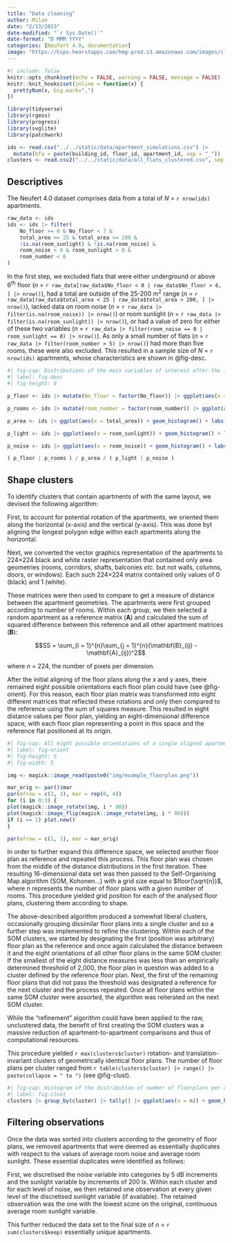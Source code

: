 ```yaml
---
title: "Data cleaning"
author: Milan
date: "2/13/2023"
date-modified: "`r Sys.Date()`"
date-format: "D MMM YYYY"
categories: [Neufert 4.0, documentation]
image: "https://hips.hearstapps.com/hmg-prod.s3.amazonaws.com/images/cleaning-experts-essentials-buys-1657632352.jpg?crop=1.00xw:0.752xh;0,0.0457xh&resize=980:*"
---
```



```r
#| include: false
knitr::opts_chunk$set(echo = FALSE, warning = FALSE, message = FALSE)
knitr::knit_hooks$set(inline = function(x) {
  prettyNum(x, big.mark=",")
})

library(tidyverse)
library(rgeos)
library(progress)
library(svglite)
library(patchwork)
```

```r
ids <- read.csv("../../static/data/apartment_simulations.csv") |>
  mutate(bfa = paste(building_id, floor_id, apartment_id, sep = "_"))
clusters <- read.csv2("../../static/data/all_flats_clustered.csv", sep = ",")
```


## Descriptives

The Neufert 4.0 dataset comprises data from a total of _N_ = `r nrow(ids)` apartments.

```r
raw_data <- ids
ids <- ids |> filter(
    No_floor >= 0 & No_floor < 7 &
    total_area >= 25 & total_area <= 200 &
    !is.na(room_sunlight) & !is.na(room_noise) &
    room_noise > 0 & room_sunlight > 0 &
    room_number < 6
)
```

In the first step, we excluded flats that were either underground or above 6^th^ floor (_n_ = `r raw_data[raw_data$No_floor < 0 | raw_data$No_floor > 6, ] |> nrow()`), had a total are outside of the 25-200 m^2^ range (_n_ = `r raw_data[raw_data$total_area < 25 | raw_data$total_area > 200, ] |> nrow()`), lacked data on room noise (_n_ = `r raw_data |> filter(is.na(room_noise)) |> nrow()`) or room sunlight (_n_ = `r raw_data |> filter(is.na(room_sunlight)) |> nrow()`), or had a value of zero for either of these two variables (_n_ = `r raw_data |> filter(room_noise == 0 | room_sunlight == 0) |> nrow()`). As only a small number of flats (_n_ = `r raw_data |> filter(room_number > 5) |> nrow()`) had more than five rooms, these were also excluded. This resulted in a sample size of _N_ = `r nrow(ids)` apartments, whose characteristics are shown in @fig-desc.

```r
#| fig-cap: Distributions of the main variables of interest after the initial data cleaning.
#| label: fig-desc 
#| fig-height: 8

p_floor <- ids |> mutate(No_floor = factor(No_floor)) |> ggplot(aes(x = No_floor)) + geom_bar() + labs(x = "Floor")

p_rooms <- ids |> mutate(room_number = factor(room_number)) |> ggplot(aes(x = room_number)) + geom_bar() + labs(x = "Number of rooms")

p_area <- ids |> ggplot(aes(x = total_area)) + geom_histogram() + labs(x = "Total area (m2)")

p_light <- ids |> ggplot(aes(x = room_sunlight)) + geom_histogram() + labs(x = "Average room sunlight (klx)")

p_noise <- ids |> ggplot(aes(x = room_noise)) + geom_histogram() + labs(x = "Average room noise (dB)")

( p_floor | p_rooms ) / p_area / ( p_light | p_noise )
```

## Shape clusters

To identify clusters that contain apartments of with the same layout, we devised the following algorithm:

First, to account for potential rotation of the apartments, we oriented them along the horizontal (x-axis) and the vertical (y-axis). This was done byt aligning the longest polygon edge within each apartments along the horizontal.

Next, we converted the vector graphics representation of the apartments to 224&times;224 black and white raster representation that contained only area geometries (rooms, corridors, shafts, balconies _etc._ but not walls, columns, doors, or windows). Each such 224&times;224 matrix contained only values of 0 (black) and 1 (white).

These matrices were then used to compare to get a measure of distance between the apartment geometries. The apartments were first grouped according to number of rooms. Within each group, we then selected a random apartment as a reference matrix ($\mathbf{A}$) and calculated the sum of squared difference between this reference and all other apartment matrices ($\mathbf{B}$):

$$SS = \sum_{i = 1}^{n}\sum_{j = 1}^{n}(\mathbf{B}_{ij} - \mathbf{A}_{ij})^2$$

where $n$ = 224, the number of pixels per dimension.

After the initial aligning of the floor plans along the x and y axes, there remained eight possible orientations each floor plan could have (see @fig-orient). For this reason, each floor plan matrix was transformed into eight different matrices that reflected these rotations and only then compared to the reference using the sum of squares measure. This resulted in eight distance values per floor plan, yielding an eight-dimensional difference space, with each floor plan representing a point in this space and the reference flat positioned at its origin.


```r
#| fig-cap: All eight possible orientations of a single aligned apartment representation
#| label: fig-orient 
#| fig-height: 5
#| fig-width: 5

img <- magick::image_read(paste0("img/example_floorplan.png"))

mar_orig <- par()$mar
par(mfrow = c(3, 3), mar = rep(0, 4))
for (i in 0:3) {
plot(magick::image_rotate(img, i * 90))
plot(magick::image_flip(magick::image_rotate(img, i * 90)))
if (i == 1) plot.new()
}

par(mfrow = c(1, 1), mar = mar_orig)
```

In order to further expand this difference space, we selected another floor plan as reference and repeated this process. This floor plan was chosen from the middle of the distance distributions in the first iteration. Thee resulting 16-dimensional data set was then passed to the Self-Organising Map algorithm (SOM, Kohonen...) with a grid size equal to $floor(\sqrt{n})$, where $n$ represents the number of floor plans with a given number of rooms. This procedure yielded grid position for each of the analysed floor plans, clustering them according to shape.

The above-described algorithm produced a somewhat liberal clusters, occasionally grouping dissimilar floor plans into a single cluster and so a further step was implemented to refine the clustering. Within each of the SOM clusters, we started by designating the first (position was arbitrary) floor plan as the reference and once again calculated the distance between it and the eight orientations of all other floor plans in the same SOM cluster. If the smallest of the eight distance measures was less than an empirically determined threshold of 2,000, the floor plan in question was added to a cluster defined by the reference floor plan. Next, the first of the remaining floor plans that did not pass the threshold was designated a reference for the next cluster and the process repeated. Once all floor plans within the same SOM cluster were assorted, the algorithm was reiterated on the next SOM cluster.

While the "refinement" algorithm could have been applied to the raw, unclustered data, the benefit of first creating the SOM clusters was a massive reduction of apartment-to-apartment comparisons and thus of computational resources.

This procedure yielded `r max(clusters$cluster)` rotation- and translation-invariant clusters of geometrically identical floor plans. The number of floor plans per cluster ranged from `r table(clusters$cluster) |> range() |> paste(collapse = " to ")` (see @fig-clust).


```r
#| fig-cap: Histogram of the distribution of number of floorplans per cluster
#| label: fig-clust
clusters |> group_by(cluster) |> tally() |> ggplot(aes(x = n)) + geom_histogram() + labs(x = "Number of floor plans per cluster")
```

## Filtering observations

Once the data was sorted into clusters according to the geometry of floor plans, we removed apartments that were deemed as essentially duplicates with respect to the values of average room noise and average room sunlight. These essential duplicates were identified as follows:

First, we discretised the noise variable into categories by 5 dB increments and the sunlight variable by increments of 200 lx.
Within each cluster and for each level of noise, we then retained one observation at every given level of the discretised sunlight variable (if available). The retained observation was the one with the lowest score on the original, continuous average room sunlight variable.

This further reduced the data set to the final size of _n_ = `r sum(clusters$keep)` essentially unique apartments.

